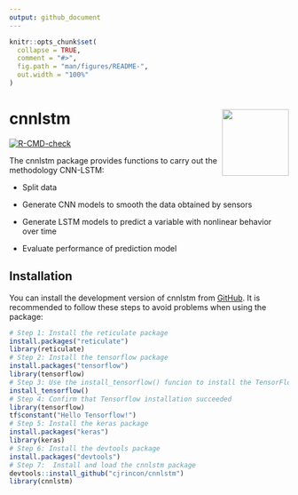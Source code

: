 ```yaml
---
output: github_document
---
```


<!-- README.md is generated from README.Rmd. Please edit that file -->

```r
knitr::opts_chunk$set(
  collapse = TRUE,
  comment = "#>",
  fig.path = "man/figures/README-",
  out.width = "100%"
)
```

# cnnlstm <img src="man/figures/logo_cnnlstm.png" align="right" alt="" width="120" />

<!-- badges: start -->
[![R-CMD-check](https://github.com/cjrincon/cnnlstm/actions/workflows/R-CMD-check.yaml/badge.svg)](https://github.com/cjrincon/cnnlstm/actions/workflows/R-CMD-check.yaml)
<!-- badges: end -->


The cnnlstm package provides functions to carry out the methodology CNN-LSTM:

- Split data

- Generate CNN models to smooth the data obtained by sensors

- Generate LSTM models to predict a variable with nonlinear behavior over time

- Evaluate performance of prediction model


## Installation

You can install the development version of cnnlstm from [GitHub](https://github.com/). It is recommended to follow these steps to avoid problems when using the package:


``` r
# Step 1: Install the reticulate package
install.packages("reticulate")
library(reticulate)
# Step 2: Install the tensorflow package
install.packages("tensorflow")
library(tensorflow)
# Step 3: Use the install_tensorflow() funcion to install the TensorFlow module
install_tensorflow()
# Step 4: Confirm that Tensorflow installation succeeded
library(tensorflow)
tf$constant("Hello Tensorflow!")
# Step 5: Install the keras package
install.packages("keras")
library(keras)
# Step 6: Install the devtools package
install.packages("devtools")
# Step 7:  Install and load the cnnlstm package
devtools::install_github("cjrincon/cnnlstm")
library(cnnlstm)
```

